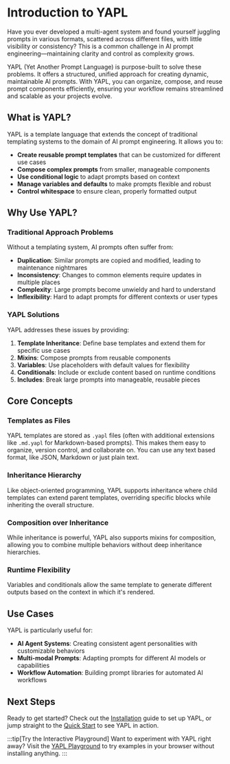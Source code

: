 # Introduction to YAPL

Have you ever developed a multi-agent system and found yourself juggling prompts in various formats, scattered across different files, with little visibility or consistency? This is a common challenge in AI prompt engineering—maintaining clarity and control as complexity grows.

YAPL (Yet Another Prompt Language) is purpose-built to solve these problems. It offers a structured, unified approach for creating dynamic, maintainable AI prompts. With YAPL, you can organize, compose, and reuse prompt components efficiently, ensuring your workflow remains streamlined and scalable as your projects evolve.

## What is YAPL?

YAPL is a template language that extends the concept of traditional templating systems to the domain of AI prompt engineering. It allows you to:

- **Create reusable prompt templates** that can be customized for different use cases
- **Compose complex prompts** from smaller, manageable components
- **Use conditional logic** to adapt prompts based on context
- **Manage variables and defaults** to make prompts flexible and robust
- **Control whitespace** to ensure clean, properly formatted output

## Why Use YAPL?

### Traditional Approach Problems

Without a templating system, AI prompts often suffer from:

- **Duplication**: Similar prompts are copied and modified, leading to maintenance nightmares
- **Inconsistency**: Changes to common elements require updates in multiple places
- **Complexity**: Large prompts become unwieldy and hard to understand
- **Inflexibility**: Hard to adapt prompts for different contexts or user types

### YAPL Solutions

YAPL addresses these issues by providing:

1. **Template Inheritance**: Define base templates and extend them for specific use cases
2. **Mixins**: Compose prompts from reusable components
3. **Variables**: Use placeholders with default values for flexibility
4. **Conditionals**: Include or exclude content based on runtime conditions
5. **Includes**: Break large prompts into manageable, reusable pieces

## Core Concepts

### Templates as Files

YAPL templates are stored as `.yapl` files (often with additional extensions like `.md.yapl` for Markdown-based prompts). This makes them easy to organize, version control, and collaborate on. You can use any text based format, like JSON, Markdown or just plain text.

### Inheritance Hierarchy

Like object-oriented programming, YAPL supports inheritance where child templates can extend parent templates, overriding specific blocks while inheriting the overall structure.

### Composition over Inheritance

While inheritance is powerful, YAPL also supports mixins for composition, allowing you to combine multiple behaviors without deep inheritance hierarchies.

### Runtime Flexibility

Variables and conditionals allow the same template to generate different outputs based on the context in which it's rendered.

## Use Cases

YAPL is particularly useful for:

- **AI Agent Systems**: Creating consistent agent personalities with customizable behaviors
- **Multi-modal Prompts**: Adapting prompts for different AI models or capabilities
- **Workflow Automation**: Building prompt libraries for automated AI workflows

## Next Steps

Ready to get started? Check out the [Installation](/installation/) guide to set up YAPL, or jump straight to the [Quick Start](/quick-start/) to see YAPL in action.

:::tip[Try the Interactive Playground]
Want to experiment with YAPL right away? Visit the [YAPL Playground](https://yapl-language.github.io#playground) to try examples in your browser without installing anything.
:::
